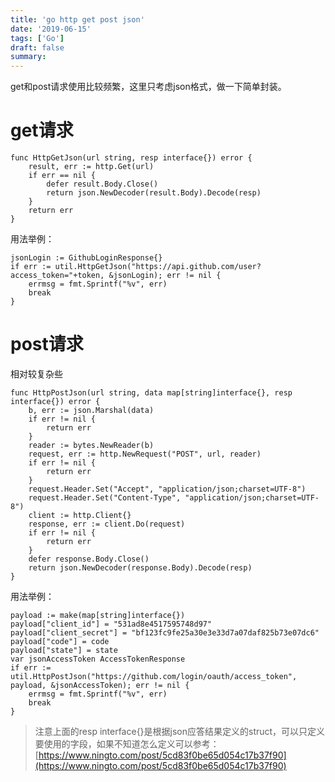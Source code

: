 ```yaml
---
title: 'go http get post json'
date: '2019-06-15'
tags: ['Go']
draft: false
summary: 
---
```


get和post请求使用比较频繁，这里只考虑json格式，做一下简单封装。

# get请求
```
func HttpGetJson(url string, resp interface{}) error {
	result, err := http.Get(url)
	if err == nil {
		defer result.Body.Close()
		return json.NewDecoder(result.Body).Decode(resp)
	}
	return err
}
```
用法举例：
```
jsonLogin := GithubLoginResponse{}
if err := util.HttpGetJson("https://api.github.com/user?access_token="+token, &jsonLogin); err != nil {
	errmsg = fmt.Sprintf("%v", err)
	break
}
```

# post请求
相对较复杂些
```
func HttpPostJson(url string, data map[string]interface{}, resp interface{}) error {
	b, err := json.Marshal(data)
	if err != nil {
		return err
	}
	reader := bytes.NewReader(b)
	request, err := http.NewRequest("POST", url, reader)
	if err != nil {
		return err
	}
	request.Header.Set("Accept", "application/json;charset=UTF-8")
	request.Header.Set("Content-Type", "application/json;charset=UTF-8")
	client := http.Client{}
	response, err := client.Do(request)
	if err != nil {
		return err
	}
	defer response.Body.Close()
	return json.NewDecoder(response.Body).Decode(resp)
}
```
用法举例：
```
payload := make(map[string]interface{})
payload["client_id"] = "531ad8e4517595748d97"
payload["client_secret"] = "bf123fc9fe25a30e3e33d7a07daf825b73e07dc6"
payload["code"] = code
payload["state"] = state
var jsonAccessToken AccessTokenResponse
if err := util.HttpPostJson("https://github.com/login/oauth/access_token", payload, &jsonAccessToken); err != nil {
	errmsg = fmt.Sprintf("%v", err)
	break
}
```

> 注意上面的resp interface{}是根据json应答结果定义的struct，可以只定义要使用的字段，如果不知道怎么定义可以参考：[https://www.ningto.com/post/5cd83f0be65d054c17b37f90](https://www.ningto.com/post/5cd83f0be65d054c17b37f90)